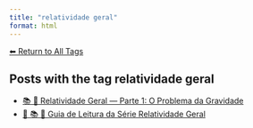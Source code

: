 ```yaml
---
title: "relatividade geral"
format: html
---
```


[⬅ Return to All Tags](../tags.qmd)

## Posts with the tag **relatividade geral**

- [📚 🌠 Relatividade Geral — Parte 1: O Problema da Gravidade](/posts/fisica/relatividade-geral-parte1.html)
- [🧭 📚 🌠 Guia de Leitura da Série Relatividade Geral](/posts/fisica/guia-relatividade-geral.html)
